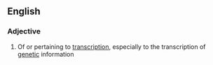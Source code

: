 ==English==

===Adjective===
{{en-adj|-}}

# Of or pertaining to [[transcription]], especially to the transcription of [[genetic]] information